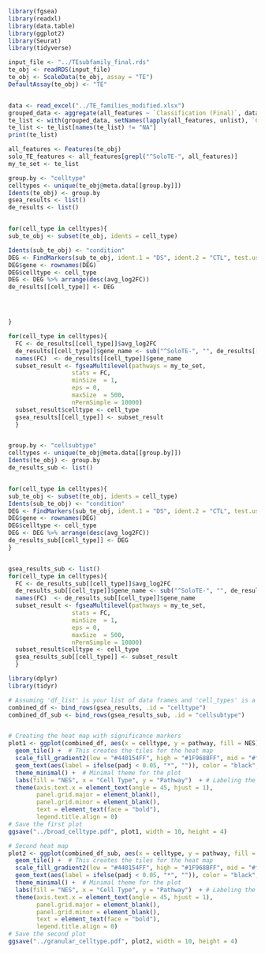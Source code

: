 ```r
library(fgsea)
library(readxl)
library(data.table)
library(ggplot2)
library(Seurat)
library(tidyverse)
```

```r
input_file <- "../TEsubfamily_final.rds"
te_obj <- readRDS(input_file)
te_obj <- ScaleData(te_obj, assay = "TE")
DefaultAssay(te_obj) <- "TE"


data <- read_excel("../TE_families_modified.xlsx")
grouped_data <- aggregate(all_features ~ `Classification (Final)`, data, function(x) list(x))
te_list <- with(grouped_data, setNames(lapply(all_features, unlist), `Classification (Final)`))
te_list <- te_list[names(te_list) != "NA"]
print(te_list)

all_features <- Features(te_obj)
solo_TE_features <- all_features[grepl("^SoloTE-", all_features)]
my_te_set <- te_list


```

```r
group.by <- "celltype"
celltypes <- unique(te_obj@meta.data[[group.by]])
Idents(te_obj) <- group.by
gsea_results <- list()
de_results <- list()


for(cell_type in celltypes){
sub_te_obj <- subset(te_obj, idents = cell_type)

Idents(sub_te_obj) <- "condition"
DEG <- FindMarkers(sub_te_obj, ident.1 = "DS", ident.2 = "CTL", test.use = "MAST", features = solo_TE_features)
DEG$gene <- rownames(DEG)
DEG$celltype <- cell_type
DEG <- DEG %>% arrange(desc(avg_log2FC))
de_results[[cell_type]] <- DEG




}

for(cell_type in celltypes){
  FC <- de_results[[cell_type]]$avg_log2FC
  de_results[[cell_type]]$gene_name <- sub("^SoloTE-", "", de_results[[cell_type]]$gene)
  names(FC)  <- de_results[[cell_type]]$gene_name
  subset_result <- fgseaMultilevel(pathways = my_te_set, 
                  stats = FC,
                  minSize  = 1,
                  eps = 0,
                  maxSize  = 500,
                  nPermSimple = 10000)
  subset_result$celltype <- cell_type
  gsea_results[[cell_type]] <- subset_result
  }



```


```r

group.by <- "cellsubtype"
celltypes <- unique(te_obj@meta.data[[group.by]])
Idents(te_obj) <- group.by
de_results_sub <- list()


for(cell_type in celltypes){
sub_te_obj <- subset(te_obj, idents = cell_type)
Idents(sub_te_obj) <- "condition"
DEG <- FindMarkers(sub_te_obj, ident.1 = "DS", ident.2 = "CTL", test.use = "MAST",features = solo_TE_features)
DEG$gene <- rownames(DEG)
DEG$celltype <- cell_type
DEG <- DEG %>% arrange(desc(avg_log2FC))
de_results_sub[[cell_type]] <- DEG
}


gsea_results_sub <- list()
for(cell_type in celltypes){
  FC <- de_results_sub[[cell_type]]$avg_log2FC
  de_results_sub[[cell_type]]$gene_name <- sub("^SoloTE-", "", de_results_sub[[cell_type]]$gene)
  names(FC)  <- de_results_sub[[cell_type]]$gene_name
  subset_result <- fgseaMultilevel(pathways = my_te_set, 
                  stats = FC,
                  minSize  = 1,
                  eps = 0,
                  maxSize  = 500,
                  nPermSimple = 10000)
  subset_result$celltype <- cell_type
  gsea_results_sub[[cell_type]] <- subset_result
  }

```


```r

library(dplyr)
library(tidyr)

# Assuming 'df_list' is your list of data frames and 'cell_types' is a vector of cell type names
combined_df <- bind_rows(gsea_results, .id = "celltype") 
combined_df_sub <- bind_rows(gsea_results_sub, .id = "cellsubtype") 


# Creating the heat map with significance markers
plot1 <- ggplot(combined_df, aes(x = celltype, y = pathway, fill = NES)) + 
  geom_tile() +  # This creates the tiles for the heat map
  scale_fill_gradient2(low = "#440154FF", high = "#1F968BFF", mid = "#f7f7f7", midpoint = 0, name = "NES") +
  geom_text(aes(label = ifelse(padj < 0.05, "*", "")), color = "black", size = 5) +  # Add asterisks for significant values
  theme_minimal() +  # Minimal theme for the plot
  labs(fill = "NES", x = "Cell Type", y = "Pathway")  + # Labeling the axes and legend
  theme(axis.text.x = element_text(angle = 45, hjust = 1),
        panel.grid.major = element_blank(),
        panel.grid.minor = element_blank(),
        text = element_text(face = "bold"),
        legend.title.align = 0) 
# Save the first plot
ggsave("../broad_celltype.pdf", plot1, width = 10, height = 4)

# Second heat map
plot2 <- ggplot(combined_df_sub, aes(x = celltype, y = pathway, fill = NES)) + 
  geom_tile() +  # This creates the tiles for the heat map
  scale_fill_gradient2(low = "#440154FF", high = "#1F968BFF", mid = "#f7f7f7", midpoint = 0, name = "NES") +
  geom_text(aes(label = ifelse(padj < 0.05, "*", "")), color = "black", size = 5) +  # Add asterisks for significant values
  theme_minimal() +  # Minimal theme for the plot
  labs(fill = "NES", x = "Cell Type", y = "Pathway")  + # Labeling the axes and legend
  theme(axis.text.x = element_text(angle = 45, hjust = 1),
        panel.grid.major = element_blank(),
        panel.grid.minor = element_blank(),
        text = element_text(face = "bold"),
        legend.title.align = 0) 
# Save the second plot
ggsave("../granular_celltype.pdf", plot2, width = 10, height = 4)



```

